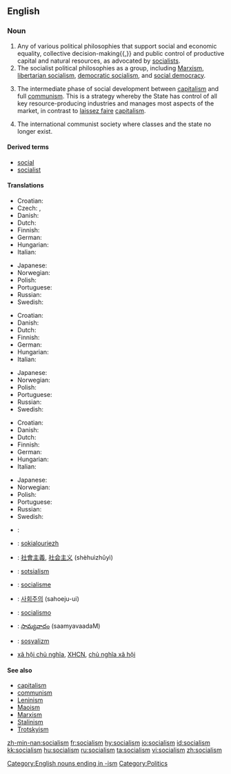 {{wikipedia}}
==English==

===Noun===
{{en-noun|-}}

# Any of various political philosophies that support social and economic equality, collective decision-making{{,}} and public control of productive capital and natural resources, as advocated by [[socialist]]s.
# The socialist political philosophies as a group, including [[Marxism]], [[libertarian socialism]], [[democratic socialism]], and [[social democracy]].
# {{context|Leninism}} The intermediate phase of social development between [[capitalism]] and full [[communism]]. This is a strategy whereby the State has control of all key resource-producing industries and manages most aspects of the market, in contrast to [[laissez faire]] [[capitalism]].
# {{context|Classical Marxism}} The international communist society where classes and the state no longer exist. 

====Derived terms====
*[[social]]
*[[socialist]]

====Translations====
{{trans-top|political philosophy of social and economic equality}}
* Croatian: {{t+|hr|socijalizam|m}}
* Czech: {{t-|cs|socialismus|m}}, {{t-|cs|socializmus|m}}
* Danish: {{t|da|socialisme}}
* Dutch: {{t|nl|socialisme|n}}
* Finnish: {{t-|fi|sosialismi}}
* German: {{t+|de|Sozialismus|m}}
* Hungarian: {{t|hu|szocializmus}}
* Italian: {{t+|it|socialismo|m}}
{{trans-mid}}
* Japanese: {{t|ja|sc=Jpan|社会主義|tr=shakai-shugi}}
* Norwegian: {{t-|no|sosialisme|m}}
* Polish: {{t+|pl|socjalizm|m}}
* Portuguese: {{t+|pt|socialismo|m}}
* Russian: {{t+|ru|социализм|m|tr=socialízm|sc=Cyrl}}
* Swedish: {{t-|sv|socialism|c}}
{{trans-bottom}}

{{trans-top|group of socialist political philosophies}}
* Croatian: {{t+|hr|socijalizam|m}}
* Danish: {{t|da|socialisme}}
* Dutch: {{t|nl|socialisme|n}}
* Finnish: {{t-|fi|sosialismi}}
* German: {{t+|de|Sozialismus|m}}
* Hungarian: {{t|hu|szocializmus}}
* Italian: {{t+|it|socialismo|m}}
{{trans-mid}}
* Japanese: {{t|ja|sc=Jpan|社会主義|tr=shakai-shugi}}
* Norwegian: {{t-|no|sosialisme|m}}
* Polish: {{t+|pl|socjalizm|m}}
* Portuguese: {{t+|pt|socialismo|m}}
* Russian: {{t+|ru|социализм|m|tr=socialízm|sc=Cyrl}}
* Swedish: {{t-|sv|socialism|c}}
{{trans-bottom}}

{{trans-top|intermediate phase of social development}}
* Croatian: {{t+|hr|socijalizam|m}}
* Danish: {{t|da|socialisme}}
* Dutch: {{t|nl|socialisme|n}}
* Finnish: {{t-|fi|sosialismi}}
* German: {{t+|de|Sozialismus|m}}
* Hungarian: {{t|hu|szocializmus}}
* Italian: {{t+|it|socialismo|m}}
{{trans-mid}}
* Japanese: {{t|ja|sc=Jpan|社会主義|tr=shakai-shugi}}
* Norwegian: {{t-|no|sosialisme|m}}
* Polish: {{t+|pl|socjalizm|m}}
* Portuguese: {{t+|pt|socialismo|m}}
* Russian: {{t+|ru|социализм|m|tr=socialízm|sc=Cyrl}}
* Swedish: {{t-|sv|socialism|c}}
{{trans-bottom}}

{{checktrans-top}}
*{{ttbc|Arabic}}: {{ARchar|[[اشتراكية]]}} {{unicode|(išterakíya)}} {{f}}
*{{ttbc|Breton}}: [[sokialouriezh]] {{f}}
*{{ttbc|Chinese}}: [[社會主義]], [[社会主义]] (shèhuìzhǔyì)
*{{ttbc|Estonian}}: [[sotsialism]]
*{{ttbc|French}}: [[socialisme]] {{m}}
{{checktrans-mid}}
*{{ttbc|Korean}}: [[사회주의]] (sahoeju-ui)
*{{ttbc|Spanish}}: [[socialismo]] {{m}}
*{{ttbc|Telugu}}: [[సామ్యవాదం]] (saamyavaadaM)
*{{ttbc|Turkish}}: [[sosyalizm]]
*{{ttbc|Vietnamese}} [[xã hội chủ nghĩa]], [[XHCN]], [[chủ nghĩa xã hội]]
{{checktrans-bottom}}

====See also====
*[[capitalism]]
*[[communism]]
*[[Leninism]]
*[[Maoism]]
*[[Marxism]]
*[[Stalinism]]
*[[Trotskyism]]

[[Category:English nouns ending in -ism]]
[[Category:Politics]]

[[zh-min-nan:socialism]]
[[fr:socialism]]
[[hy:socialism]]
[[io:socialism]]
[[id:socialism]]
[[kk:socialism]]
[[hu:socialism]]
[[ru:socialism]]
[[ta:socialism]]
[[vi:socialism]]
[[zh:socialism]]
